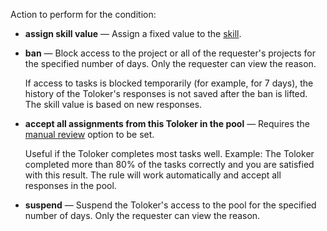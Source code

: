 Action to perform for the condition:

- **assign skill value** — Assign a fixed value to the [skill](/docs/guide/nav).

- **ban** — Block access to the project or all of the requester's projects for the specified number of days. Only the requester can view the reason.

    If access to tasks is blocked temporarily (for example, for 7 days), the history of the Toloker's responses is not saved after the ban is lifted. The skill value is based on new responses.

- **accept all assignments from this Toloker in the pool** — Requires the [manual review](/docs/guide/offline-accept) option to be set.

    Useful if the Toloker completes most tasks well. Example: The Toloker completed more than 80% of the tasks correctly and you are satisfied with this result. The rule will work automatically and accept all responses in the pool.

- **suspend** — Suspend the Toloker's access to the pool for the specified number of days. Only the requester can view the reason.
